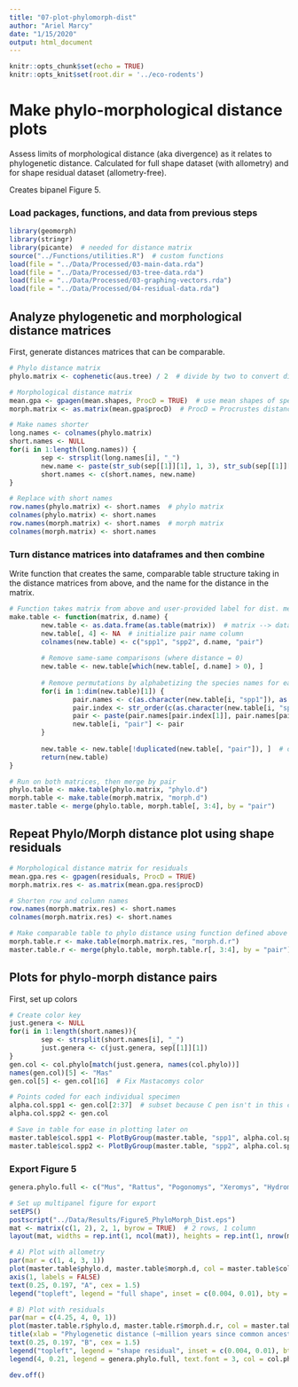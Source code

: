 ```yaml
---
title: "07-plot-phylomorph-dist"
author: "Ariel Marcy"
date: "1/15/2020"
output: html_document
---
```


```r
knitr::opts_chunk$set(echo = TRUE)
knitr::opts_knit$set(root.dir = '../eco-rodents')
```

# Make phylo-morphological distance plots
Assess limits of morphological distance (aka divergence) as it relates to phylogenetic distance. Calculated for full shape dataset (with allometry) and for shape residual dataset (allometry-free).

Creates bipanel Figure 5.

### Load packages, functions, and data from previous steps
```r
library(geomorph)
library(stringr)
library(picante)  # needed for distance matrix
source("../Functions/utilities.R")  # custom functions
load(file = "../Data/Processed/03-main-data.rda")
load(file = "../Data/Processed/03-tree-data.rda")
load(file = "../Data/Processed/03-graphing-vectors.rda")
load(file = "../Data/Processed/04-residual-data.rda")
```

## Analyze phylogenetic and morphological distance matrices
First, generate distances matrices that can be comparable.
```r
# Phylo distance matrix
phylo.matrix <- cophenetic(aus.tree) / 2  # divide by two to convert distance to millions of years since Last Common Ancestor

# Morphological distance matrix
mean.gpa <- gpagen(mean.shapes, ProcD = TRUE)  # use mean shapes of species
morph.matrix <- as.matrix(mean.gpa$procD)  # ProcD = Procrustes distance

# Make names shorter
long.names <- colnames(phylo.matrix)
short.names <- NULL 
for(i in 1:length(long.names)) {
        sep <- strsplit(long.names[i], "_")
        new.name <- paste(str_sub(sep[[1]][1], 1, 3), str_sub(sep[[1]][2], 1, 3), sep = "_")
        short.names <- c(short.names, new.name)
}

# Replace with short names
row.names(phylo.matrix) <- short.names  # phylo matrix
colnames(phylo.matrix) <- short.names
row.names(morph.matrix) <- short.names  # morph matrix
colnames(morph.matrix) <- short.names
```

### Turn distance matrices into dataframes and then combine
Write function that creates the same, comparable table structure taking in the distance matrices from above, and the name for the distance in the matrix.
```r
# Function takes matrix from above and user-provided label for dist. measured
make.table <- function(matrix, d.name) {
        new.table <- as.data.frame(as.table(matrix))  # matrix --> dataframe
        new.table[, 4] <- NA  # initialize pair name column
        colnames(new.table) <- c("spp1", "spp2", d.name, "pair")
        
        # Remove same-same comparisons (where distance = 0)
        new.table <- new.table[which(new.table[, d.name] > 0), ]
        
        # Remove permutations by alphabetizing the species names for each pair
        for(i in 1:dim(new.table)[1]) {
                pair.names <- c(as.character(new.table[i, "spp1"]), as.character(new.table[i, "spp2"]))
                pair.index <- str_order(c(as.character(new.table[i, "spp1"]), as.character(new.table[i, "spp2"])))
                pair <- paste(pair.names[pair.index[1]], pair.names[pair.index[2]], sep = "-")  # pair names in alpha order
                new.table[i, "pair"] <- pair
        }
        
        new.table <- new.table[!duplicated(new.table[, "pair"]), ]  # only unique pair combinations
        return(new.table)
}

# Run on both matrices, then merge by pair
phylo.table <- make.table(phylo.matrix, "phylo.d")
morph.table <- make.table(morph.matrix, "morph.d")
master.table <- merge(phylo.table, morph.table[, 3:4], by = "pair")
```

## Repeat Phylo/Morph distance plot using shape residuals
```r
# Morphological distance matrix for residuals
mean.gpa.res <- gpagen(residuals, ProcD = TRUE)
morph.matrix.res <- as.matrix(mean.gpa.res$procD)

# Shorten row and column names
row.names(morph.matrix.res) <- short.names
colnames(morph.matrix.res) <- short.names

# Make comparable table to phylo distance using function defined above
morph.table.r <- make.table(morph.matrix.res, "morph.d.r")
master.table.r <- merge(phylo.table, morph.table.r[, 3:4], by = "pair")
```

## Plots for phylo-morph distance pairs
First, set up colors
```r
# Create color key
just.genera <- NULL
for(i in 1:length(short.names)){
        sep <- strsplit(short.names[i], "_")
        just.genera <- c(just.genera, sep[[1]][1])
}
gen.col <- col.phylo[match(just.genera, names(col.phylo))]
names(gen.col)[5] <- "Mas"
gen.col[5] <- gen.col[16]  # Fix Mastacomys color

# Points coded for each individual specimen
alpha.col.spp1 <- gen.col[2:37]  # subset because C pen isn't in this col
alpha.col.spp2 <- gen.col

# Save in table for ease in plotting later on
master.table$col.spp1 <- PlotByGroup(master.table, "spp1", alpha.col.spp1)
master.table$col.spp2 <- PlotByGroup(master.table, "spp2", alpha.col.spp2)
```

### Export Figure 5
```r
genera.phylo.full <- c("Mus", "Rattus", "Pogonomys", "Xeromys", "Hydromys", "Notomys", "Pseudomys", "Zyzomys", "Leggadina", "Uromys", "Melomys", "Leporillus", "Mesembriomys", "Conilurus")

# Set up multipanel figure for export
setEPS()
postscript("../Data/Results/Figure5_PhyloMorph_Dist.eps")
mat <- matrix(c(1, 2), 2, 1, byrow = TRUE)  # 2 rows, 1 column
layout(mat, widths = rep.int(1, ncol(mat)), heights = rep.int(1, nrow(mat))) 

# A) Plot with allometry
par(mar = c(1, 4, 3, 1))
plot(master.table$phylo.d, master.table$morph.d, col = master.table$col.spp1, bg = master.table$col.spp2, pch = 21, xaxt = 'n', ylim = c(0.01, 0.205), ylab = "Morph. distance")
axis(1, labels = FALSE)
text(0.25, 0.197, "A", cex = 1.5)
legend("topleft", legend = "full shape", inset = c(0.004, 0.01), bty = "n")

# B) Plot with residuals
par(mar = c(4.25, 4, 0, 1))
plot(master.table.r$phylo.d, master.table.r$morph.d.r, col = master.table$col.spp1, bg = master.table$col.spp2, pch = 21, ylim = c(0.01, 0.205), xlab = "", ylab = "Morph. distance")
title(xlab = "Phylogenetic distance (~million years since common ancestor)", line = 2.3)
text(0.25, 0.197, "B", cex = 1.5)
legend("topleft", legend = "shape residual", inset = c(0.004, 0.01), bty = "n")
legend(4, 0.21, legend = genera.phylo.full, text.font = 3, col = col.phylo, pch = 16, cex = 0.65, pt.cex = 0.7, ncol = 5, x.intersp = 0.8, text.width = 1.2, bty = "n", inset = c(0.12, 0))

dev.off()
```